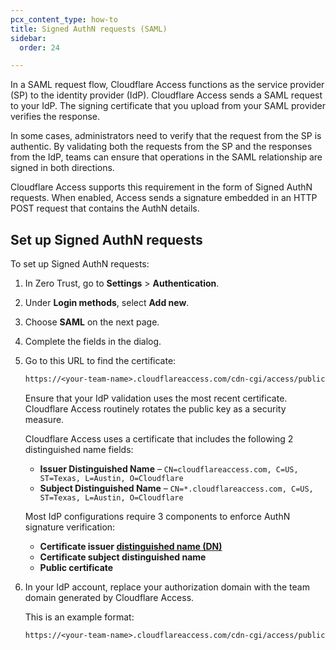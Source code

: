 ```yaml
---
pcx_content_type: how-to
title: Signed AuthN requests (SAML)
sidebar:
  order: 24

---
```



In a SAML request flow, Cloudflare Access functions as the service provider (SP) to the identity provider (IdP). Cloudflare Access sends a SAML request to your IdP. The signing certificate that you upload from your SAML provider verifies the response.

In some cases, administrators need to verify that the request from the SP is authentic. By validating both the requests from the SP and the responses from the IdP, teams can ensure that operations in the SAML relationship are signed in both directions.

Cloudflare Access supports this requirement in the form of Signed AuthN requests. When enabled, Access sends a signature embedded in an HTTP POST request that contains the AuthN details.

## Set up Signed AuthN requests

To set up Signed AuthN requests:

1. In Zero Trust, go to **Settings** > **Authentication**.

2. Under **Login methods**, select **Add new**.

3. Choose **SAML** on the next page.

4. Complete the fields in the dialog.

5. Go to this URL to find the certificate:

   ```txt
   https://<your-team-name>.cloudflareaccess.com/cdn-cgi/access/public-cert
   ```

   Ensure that your IdP validation uses the most recent certificate. Cloudflare Access routinely rotates the public key as a security measure.

   Cloudflare Access uses a certificate that includes the following 2 distinguished name fields:

   * **Issuer Distinguished Name** – `CN=cloudflareaccess.com, C=US, ST=Texas, L=Austin, O=Cloudflare`
   * **Subject Distinguished Name** – `CN=*.cloudflareaccess.com, C=US, ST=Texas, L=Austin, O=Cloudflare`

   Most IdP configurations require 3 components to enforce AuthN signature verification:

   * **Certificate issuer [distinguished name (DN)](https://knowledge.digicert.com/generalinformation/INFO1745.html)**
   * **Certificate subject distinguished name**
   * **Public certificate**

6. In your IdP account, replace your authorization domain with the <GlossaryTooltip term="team domain">team domain</GlossaryTooltip> generated by Cloudflare Access.

   This is an example format:

   ```txt
   https://<your-team-name>.cloudflareaccess.com/cdn-cgi/access/public-cert
   ```

